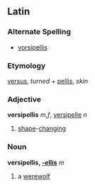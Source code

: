 ==Latin==
===Alternate Spelling===
*[[vorsipellis]]
===Etymology===
[[versus]], ''turned'' + [[pellis]], ''skin''
===Adjective===
'''versipellis''' ''m,f'', [[versipelle]] ''n''

#[[shape]]-[[change|changing]]

===Noun===
'''versipellis, [[Wiktionary Appendix:Latin third declension|-ellis]]''' ''m''

#a [[werewolf]]